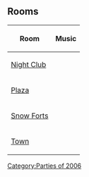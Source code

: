 {{CPW|Wild West Party|Festa do Faroeste}}

==Rooms==
{|class="wikitable" style="margin: 1em auto;"
!Room!!Music
|-
|[[Media:ArtworkRoomsDance15.swf|Night Club]]||{{n/a|?}}
|-
|[[Media:ArtworkRoomsPlaza20.swf|Plaza]]||{{n/a|?}}
|-
|[[Media:ArtworkRoomsForts14.swf|Snow Forts]]||{{n/a|?}}
|-
|[[Media:ArtworkRoomsTown14.swf|Town]]||{{n/a|?}}
|}


{{Parties}}
[[Category:Parties of 2006]]